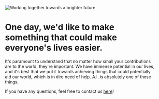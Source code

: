 
<Image src="OIG2.jpeg" alt="Working together towards a brighter future." width={1024} height={1024} />

# One day, we'd like to make something that could make everyone's lives easier.

It's paramount to understand that no matter how small your contributions are to the world, they're important. We have immense potential in our lives, and it's best that we put it towards achieving things that could potentially aid our world, which is in dire need of help. A.I. is absolutely one of those things.

If you have any questions, feel free to contact us [here](https://discord.gg/ujZGyRuU)!